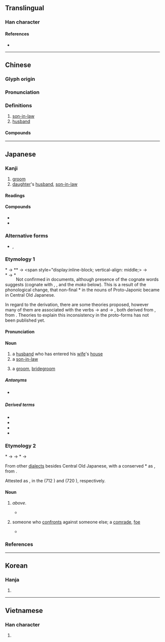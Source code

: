 {{also|聟}}
{{character info/new}}
==Translingual==

===Han character===
{{Han char|rn=38|rad=女|as=09|sn=12|four=47427|canj=VNOB|ids=⿰女胥}}

====References====
* {{Han ref|kx=0266.090|dkj=06470|dj=0533.160|hdz=21069.140|uh=5A7F|ud=23167|bh=B442|bd=46146}}

----

==Chinese==
{{zh-forms}}

===Glyph origin===
{{Han etym}}

===Pronunciation===
{{zh-pron
|m=xù
|m-s=
|c=sai3
|c-t=
|g=
|h=pfs=
|j=
|mb=
|md=
|mn=ml:sè/qz,tw,xm,zz:sài
|mn_note=sè - literary; sài - vernacular
|mn-t=sai3
|w=
|x=
|oc=y
|cat=n
}}

===Definitions===
{{zh-hanzi}}

# [[son-in-law]]
# [[husband]]

====Compounds====
{{zh-der|乘龍佳婿|乘龍快婿|令婿|佳婿|八子七婿|卜婿|友婿|夫婿|女婿|妹婿|姑婿|姪女婿|婭婿|媦婿|子婿|孫女婿|小婿|得婿如龍|快婿|招女婿|招門納婿|東床嬌婿|東床快婿|毛腳女婿|納婿|翁婿|貴婿|賢婿|贅婿|迎婿日|金龜婿|上門女婿}}

{{zh-cat|Male family members}}

----

==Japanese==

===Kanji===
{{ja-kanji|grade=c|rs=女09}}

# [[groom]]
# [[daughter]]'s [[husband]], [[son-in-law]]

====Readings====
{{ja-readings
|goon=さい
|kanon=せい
|kun=むこ-
}}

====Compounds====
* {{ja-r|女%婿|じょ%せい}}
* {{ja-r|令%婿|れい%せい}}

===Alternative forms===
{{ja-kanjitab|むこ|yomi=k}}
* {{ja-l|壻}}, {{ja-l|聟}}

===Etymology 1===
&#42;{{IPAfont|/məko/}} → <span style="display:inline-block; vertical-align: middle;><span style="float:left;">*{{IPAfont|⟨muko<sub>1</sub>⟩}} → *{{IPAchar|/mukʷo/}}</span><span style="float:left;clear:both;">*{{IPAfont|⟨mo<sub>(2)</sub>ko<sub>1</sub>⟩}} → *{{IPAchar|/məkʷo/}}</span></span> → {{IPAchar|/muko/}}

Not confirmed in {{ncog|ojp|-}} documents, although presence of the cognate words suggests {{inh|ja|jpx-pro|*mòkô}} (cognate with {{cog|ryu|むーく|tr=muːku}}, {{cog|xug|むふ|tr=muhu}}, {{cog|mvi|むく|tr=muku}} and the ''moko'' below). This is a result of the phonological change, that non-final *{{IPAchar|/o/}} in the nouns of Proto-Japonic became {{IPAfont|⟨u⟩}} in Central Old Japanese.

In regard to the derivation, there are some theories proposed, however many of them are associated with the verbs {{m|ja|向かふ|tr=mukafu}} → {{m|ja|向かう|tr=mukau||to [[go]] [[towards]]}} and {{m|ja|迎ふ|tr=mukafu}} → {{m|ja|迎える|tr=mukaeru||to [[receive]]}}, both derived from {{m|ja|向く|tr=muku||to [[turn]] [[toward]]}}, from {{cog|jpx-pro|*múk-}}. Theories to explain this inconsistency in the proto-forms has not been published yet.

====Pronunciation====
{{ja-pron|y=k|むこ|acc=1|acc_ref=DJR}}

====Noun====
{{ja-noun|むこ}}

# a [[husband]] who has entered his [[wife]]'s [[house]]
# a [[son-in-law]]
#: {{syn|ja|女婿|tr1=josei|娘婿|tr2=musumemuko}}
# a [[groom]], [[bridegroom]] {{gl|[[man]] who is about to get [[marry|married]]}}
#: {{syn|ja|新郎|tr1=shinrō|花婿|tr2=hanamuko}}

=====Antonyms=====
* {{s|all senses}} {{ja-r|嫁|よめ}}

=====Derived terms=====
* {{ja-r|婿 養子|むこ ようし}}
* {{ja-r|入り婿|いりむこ}}
* {{ja-r|花%婿|はな%むこ}}
* {{ja-r|娘%婿|むすめ%むこ}}

===Etymology 2===
{{ja-kanjitab|もこ|yomi=irr}}
&#42;{{IPAfont|/moko/}} → {{IPAfont|⟨mo<sub>(1)</sub>ko<sub>1</sub>⟩}} → *{{IPAchar|/mʷokʷo/}} → {{IPAchar|/moko/}}

From other {{inh|ja|ojp|-}} [[dialect]]s besides Central Old Japanese, with a conserved *{{IPAchar|/o/}} as {{IPAfont|⟨o<sub>1</sub>⟩}}, from {{inh|ja|jpx-pro|*mòkô}}.

Attested as {{m|ojp||毛古}}, {{m|ojp||毛胡|tr={{IPAfont|⟨mo<sub>(1)</sub>ko<sub>1</sub>⟩}} → moko|pos=interpreted as {{m|ja|仲間|t=[[fellow]]}} or {{m|ja|対手|t=[[opponent]]}} in later times}} in the ''{{w|Kojiki}}'' (712 {{CE}}) and ''{{w|Nihon Shoki}}'' (720 {{CE}}), respectively.

====Noun====
{{ja-noun|もこ}}

# {{lb|ja|dialectal|Tōhoku|Northern Kantō|Niigata|Nagano|Chūgoku|etc.}} {{nonstandard form of|ja|婿|tr=muko|nodot=1}} ''above''.
#* {{RQ:Shinsen Jikyō}}
#*: {{usex|ja|聟 '''毛古'''、又{{m|ja|敵|加太支}}|Groom: '''''moko''''', also ''kataki'' ‎(“[[enemy]]”‎)}}
# {{lb|ja|etymology|archaic|obsolete}} someone who [[confront]]s against someone else; a [[comrade]], [[foe]]
#* {{RQ:Kojiki|poem 50}}
#*: {{ja-usex|m=知波夜夫流 宇遲能和多理邇 佐袁斗理邇 波夜祁牟比登斯 和賀'''毛古'''邇許牟|m_kana=ちはやぶる うぢのわたりに さをとりに はやけむひとし わが'''もこ'''にこむ|[[ちはやぶる]]宇治の渡りに棹%取りに速けむ人しわが'''もこ'''に来む|ちはやぶる ^うぢ の わたり に さを%-とり に はやけむ ひと し わが '''もこ''' に こむ}}

===References===
<references/>

----

==Korean==

===Hanja===
{{ko-hanja|hangeul=서|rv=seo|mr=sŏ}}

# {{rfdef|ko|sort=女09}}

----

==Vietnamese==

===Han character===
{{vi-hantu|[[tế]]|rs=女09}}

# {{rfdef|vi|sort=女09}}